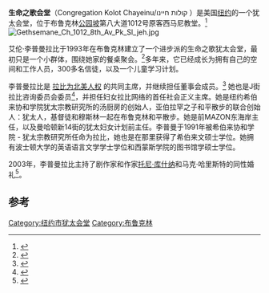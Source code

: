 '''生命之歌会堂'''（Congregation Kolot Chayeinu/קולות חיינו ）是美国[[纽约|纽约]]的一个犹太会堂，位于布鲁克林[[公园坡|公园坡]]第八大道1012号原客西马尼教堂。<ref>{{Cite web |url=http://www.kolotchayeinu.org/ |title=存档副本 |access-date=2017-01-23 |archive-date=2020-07-31 |archive-url=https://web.archive.org/web/20200731155553/https://kolotchayeinu.org/ |dead-url=no }}</ref>
[[File:Gethsemane_Ch_1012_8th_Av_Pk_Sl_jeh.jpg|thumb]]

艾伦·李普曼拉比于1993年在布鲁克林建立了一个进步派的生命之歌犹太会堂，最初只是一个小群体，围绕她家的餐桌聚会。<ref>{{cite news | url=http://articles.nydailynews.com/2001-05-10/local/18182016_1_synagogues-judaism-and-jewish-life-first-female-rabbi | location=New York | work=Daily News | first=Joyce | last=Shelby | title=She Heeded A Call For Inclusion Voices Of Our Lives Leader Marking 10th Year As Rabbi | date=2001-05-10 | accessdate=2017-01-23 | archive-date=2012-07-11 | archive-url=https://archive.today/20120711103335/http://articles.nydailynews.com/2001-05-10/local/18182016_1_synagogues-judaism-and-jewish-life-first-female-rabbi | dead-url=no }}</ref>多年来，它已经成长为拥有自己的空间和工作人员，300多名信徒，以及一个儿童学习计划。

李普曼拉比是 [http://rhrna.org 拉比为北美人权] {{Wayback|url=http://rhrna.org/ |date=20210227181404 }} 的共同主席，并继续担任董事会成员。<ref>{{Cite web |url=http://rhrna.org/who-we-are/board-a-advisory-board.html |title=存档副本 |access-date=2017-01-23 |archive-url=https://web.archive.org/web/20120322105221/http://www.rhrna.org/who-we-are/board-a-advisory-board.html |archive-date=2012-03-22 |dead-url=yes }}</ref> 她也是J街拉比咨询委员会委员<ref>{{cite web |url=http://jstreet.org/supporters/rabbinic-cabinet |title=存档副本 |accessdate=2012-11-21  |deadurl=yes |archiveurl=https://web.archive.org/web/20121114114224/http://jstreet.org/supporters/rabbinic-cabinet |archivedate=2012-11-14 }}</ref>，并担任妇女拉比网络的首任社会正义主席。她是纽约希伯来协和学院犹太宗教研究所的汤厨房的创始人，亚伯拉罕之子和平散步的联合创始人：犹太人，基督徒和穆斯林一起在布鲁克林和平散步。她是前MAZON东海岸主任，以及曼哈顿新14街的犹太妇女计划前主任。李普曼于1991年被希伯来协和学院 - 犹太宗教研究所任命为拉比，她也是在那里获得了希伯来文硕士学位。她拥有波士顿大学的英语语言文学学士学位和西蒙斯学院的图书馆学硕士学位。

2003年，李普曼拉比主持了剧作家和作家[[托尼·库什纳|托尼·库什纳]]和马克·哈里斯特的同性婚礼<ref name=vows>{{cite news | author=Lois Smith Brady | title=Weddings/Celebrations: Vows; Mark Harris and Tony Kushner | url=http://query.nytimes.com/gst/fullpage.html?res=9A00E5DE143CF937A35756C0A9659C8B63 | work=The New York Times | date=4 May 2003 | accessdate=2012-03-28 | archive-date=2010-11-24 | archive-url=https://web.archive.org/web/20101124220103/http://query.nytimes.com/gst/fullpage.html?res=9A00E5DE143CF937A35756C0A9659C8B63 | dead-url=no }}</ref>。

==参考==
{{Reflist}}
{{Coord|40|39|53.4|N|73|58|48.4|W|display=title}}
[[Category:纽约市犹太会堂|Category:纽约市犹太会堂]]
[[Category:布鲁克林|Category:布鲁克林]]